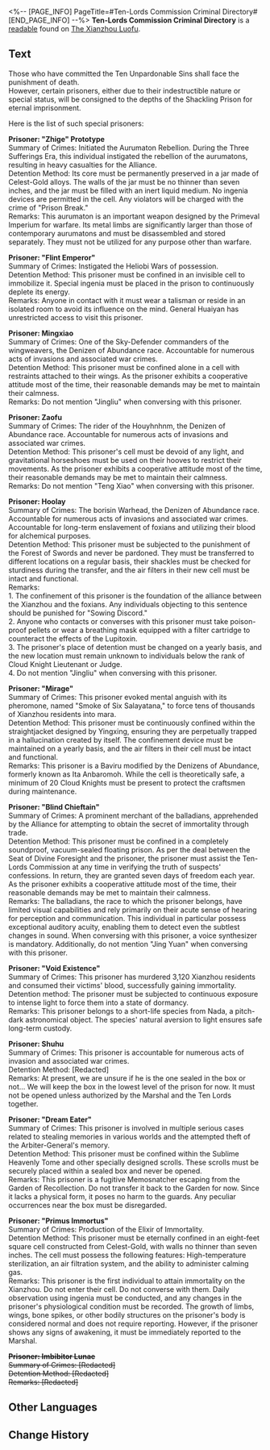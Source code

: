 <%-- [PAGE_INFO]
PageTitle=#Ten-Lords Commission Criminal Directory#
[END_PAGE_INFO] --%>
{{Readable Infobox
|id           = 275
|partIds      = 190525
|title        = 
|image        = Item Xianzhou Parchment.png
|world        = The Xianzhou Luofu
|parts        = 1
|author       = <!--to be added-->
|description  = A list of severe offenders from the Ten-Lords Commission, documenting several criminals who have committed the "Ten Unpardonable Sins."
|part1        = Ten-Lords Commission Criminal Directory
|source1      = {{cx|Source missing}}
|characters   = 
|factions     = 
}}
'''Ten-Lords Commission Criminal Directory''' is a [[readable]] found on [[The Xianzhou Luofu]].
<!--
==Location==
{{Map Embed|<map name>|<marker id>}}
-->
==Text==
Those who have committed the Ten Unpardonable Sins shall face the punishment of death.<br />However, certain prisoners, either due to their indestructible nature or special status, will be consigned to the depths of the Shackling Prison for eternal imprisonment.

Here is the list of such special prisoners:

'''Prisoner: "Zhige" Prototype'''<br />Summary of Crimes: Initiated the Aurumaton Rebellion. During the Three Sufferings Era, this individual instigated the rebellion of the aurumatons, resulting in heavy casualties for the Alliance.<br />Detention Method: Its core must be permanently preserved in a jar made of Celest-Gold alloys. The walls of the jar must be no thinner than seven inches, and the jar must be filled with an inert liquid medium. No ingenia devices are permitted in the cell. Any violators will be charged with the crime of "Prison Break."<br />Remarks: This aurumaton is an important weapon designed by the Primeval Imperium for warfare. Its metal limbs are significantly larger than those of contemporary aurumatons and must be disassembled and stored separately. They must not be utilized for any purpose other than warfare.

'''Prisoner: "Flint Emperor"'''<br />Summary of Crimes: Instigated the Heliobi Wars of possession.<br />Detention Method: This prisoner must be confined in an invisible cell to immobilize it. Special ingenia must be placed in the prison to continuously deplete its energy.<br />Remarks: Anyone in contact with it must wear a talisman or reside in an isolated room to avoid its influence on the mind. General Huaiyan has unrestricted access to visit this prisoner.

'''Prisoner: Mingxiao'''<br />Summary of Crimes: One of the Sky-Defender commanders of the wingweavers, the Denizen of Abundance race. Accountable for numerous acts of invasions and associated war crimes.<br />Detention Method: This prisoner must be confined alone in a cell with restraints attached to their wings. As the prisoner exhibits a cooperative attitude most of the time, their reasonable demands may be met to maintain their calmness.<br />Remarks: Do not mention "Jingliu" when conversing with this prisoner.

'''Prisoner: Zaofu'''<br />Summary of Crimes: The rider of the Houyhnhnm, the Denizen of Abundance race. Accountable for numerous acts of invasions and associated war crimes.<br />Detention Method: This prisoner's cell must be devoid of any light, and gravitational horseshoes must be used on their hooves to restrict their movements. As the prisoner exhibits a cooperative attitude most of the time, their reasonable demands may be met to maintain their calmness.<br />Remarks: Do not mention "Teng Xiao" when conversing with this prisoner.

'''Prisoner: Hoolay'''<br />Summary of Crimes: The borisin Warhead, the Denizen of Abundance race. Accountable for numerous acts of invasions and associated war crimes. Accountable for long-term enslavement of foxians and utilizing their blood for alchemical purposes.<br />Detention Method: This prisoner must be subjected to the punishment of the Forest of Swords and never be pardoned. They must be transferred to different locations on a regular basis, their shackles must be checked for sturdiness during the transfer, and the air filters in their new cell must be intact and functional.<br />Remarks:<br />1. The confinement of this prisoner is the foundation of the alliance between the Xianzhou and the foxians. Any individuals objecting to this sentence should be punished for "Sowing Discord."<br />2. Anyone who contacts or converses with this prisoner must take poison-proof pellets or wear a breathing mask equipped with a filter cartridge to counteract the effects of the Lupitoxin.<br />3. The prisoner's place of detention must be changed on a yearly basis, and the new location must remain unknown to individuals below the rank of Cloud Knight Lieutenant or Judge.<br />4. Do not mention "Jingliu" when conversing with this prisoner.

'''Prisoner: "Mirage"'''<br />Summary of Crimes: This prisoner evoked mental anguish with its pheromone, named "Smoke of Six Salayatana," to force tens of thousands of Xianzhou residents into mara.<br />Detention Method: This prisoner must be continuously confined within the straightjacket designed by Yingxing, ensuring they are perpetually trapped in a hallucination created by itself. The confinement device must be maintained on a yearly basis, and the air filters in their cell must be intact and functional.<br />Remarks: This prisoner is a Baviru modified by the Denizens of Abundance, formerly known as Ita Anbaromoh. While the cell is theoretically safe, a minimum of 20 Cloud Knights must be present to protect the craftsmen during maintenance.

'''Prisoner: "Blind Chieftain"'''<br />Summary of Crimes: A prominent merchant of the balladians, apprehended by the Alliance for attempting to obtain the secret of immortality through trade.<br />Detention Method: This prisoner must be confined in a completely soundproof, vacuum-sealed floating prison. As per the deal between the Seat of Divine Foresight and the prisoner, the prisoner must assist the Ten-Lords Commission at any time in verifying the truth of suspects' confessions. In return, they are granted seven days of freedom each year. As the prisoner exhibits a cooperative attitude most of the time, their reasonable demands may be met to maintain their calmness.<br />Remarks: The balladians, the race to which the prisoner belongs, have limited visual capabilities and rely primarily on their acute sense of hearing for perception and communication. This individual in particular possess exceptional auditory acuity, enabling them to detect even the subtlest changes in sound. When conversing with this prisoner, a voice synthesizer is mandatory. Additionally, do not mention "Jing Yuan" when conversing with this prisoner.

'''Prisoner: "Void Existence"'''<br />Summary of Crimes: This prisoner has murdered 3,120 Xianzhou residents and consumed their victims' blood, successfully gaining immortality.<br />Detention method: The prisoner must be subjected to continuous exposure to intense light to force them into a state of dormancy.<br />Remarks: This prisoner belongs to a short-life species from Nada, a pitch-dark astronomical object. The species' natural aversion to light ensures safe long-term custody.

'''Prisoner: Shuhu'''<br />Summary of Crimes: This prisoner is accountable for numerous acts of invasion and associated war crimes.<br />Detention Method: [Redacted]<br />Remarks: At present, we are unsure if he is the one sealed in the box or not... We will keep the box in the lowest level of the prison for now. It must not be opened unless authorized by the Marshal and the Ten Lords together.

'''Prisoner: "Dream Eater"'''<br />Summary of Crimes: This prisoner is involved in multiple serious cases related to stealing memories in various worlds and the attempted theft of the Arbiter-General's memory.<br />Detention Method: This prisoner must be confined within the Sublime Heavenly Tome and other specially designed scrolls. These scrolls must be securely placed within a sealed box and never be opened.<br />Remarks: This prisoner is a fugitive Memosnatcher escaping from the Garden of Recollection. Do not transfer it back to the Garden for now. Since it lacks a physical form, it poses no harm to the guards. Any peculiar occurrences near the box must be disregarded.

'''Prisoner: "Primus Immortus"'''<br />Summary of Crimes: Production of the Elixir of Immortality.<br />Detention Method: This prisoner must be eternally confined in an eight-feet square cell constructed from Celest-Gold, with walls no thinner than seven inches. The cell must possess the following features: High-temperature sterilization, an air filtration system, and the ability to administer calming gas.<br />Remarks: This prisoner is the first individual to attain immortality on the Xianzhou. Do not enter their cell. Do not converse with them. Daily observation using ingenia must be conducted, and any changes in the prisoner's physiological condition must be recorded. The growth of limbs, wings, bone spikes, or other bodily structures on the prisoner's body is considered normal and does not require reporting. However, if the prisoner shows any signs of awakening, it must be immediately reported to the Marshal.

'''<s>Prisoner: Imbibitor Lunae</s>'''<br /><s>Summary of Crimes: [Redacted]</s><br /><s>Detention Method: [Redacted]</s><br /><s>Remarks: [Redacted]</s>

<!--
==Trivia==
* 
-->
==Other Languages==
{{Other Languages
|en   = Ten-Lords Commission Criminal Directory
|zhs  = 十王司重犯名录
|zht  = 十王司重犯名錄
|ja   = 十王司重罪人名簿
|ko   = 시왕사 흉악범 명부
|es   = Directorio de delincuentes de la Comisión de los Diez Líderes
|fr   = Registre de criminels de la Commission des dix seigneurs
|ru   = Перечень преступников от Комиссии десяти владык
|th   = รายชื่อนักโทษของ Ten-Lords Commission
|vi   = Danh Sách Trọng Phạm Sở Thập Vương
|de   = Strafregister der Zehn-Fürsten-Kommission
|id   = Daftar Nama Kriminal Ten-Lords Commission
|pt   = Diretório Criminal da Comissão dos Dez Senhores
}}

==Change History==
{{Change History|1.5}}